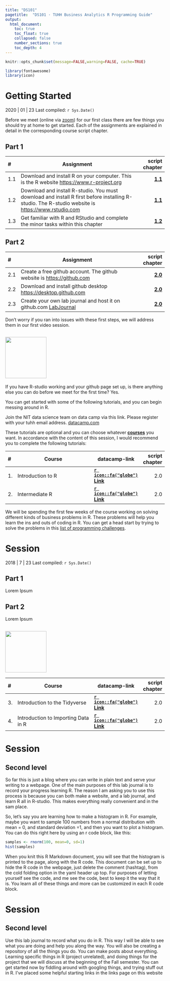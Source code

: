 ```yaml
---
title: "DS101"
pagetitle:  "DS101 · TUHH Business Analytics R Programming Guide"
output:
  html_document:
    toc: true
    toc_float: true
    collapsed: false
    number_sections: true
    toc_depth: 4
---
```


[comment]: <> (Set global options for code chunks)
```r
knitr::opts_chunk$set(message=FALSE,warning=FALSE, cache=TRUE)
```

```r
library(fontawesome)
library(icon)
```

# Getting Started {-}

2020 | 01 | 23 Last compiled: `r Sys.Date()`

Before we meet (online via [zoom](https://zoom.us/download)) for our first class there are few things you should try at home to get started. Each of the assignments are explained in detail in the corresponding course script chapter.  

## Part 1
|#|Assignment|script chapter|
|:-|------------------------|-----:|
|1.1|Download and install R on your computer. This is the R website [https://www.r-project.org](https://www.r-project.org)|<a href="https://tuhh-w11.github.io/data-science/script/docs/installing-r-rstudio-ide.html" target="_blank"><b>1.1</b></a>|
|1.2|Download and install R-studio. You must download and install R first before installing R-studio. The R-studio website is [https://www.rstudio.com](https://www.rstudio.com)|<a href="https://tuhh-w11.github.io/data-science/script/docs/installing-r-rstudio-ide.html" target="_blank"><b>1.1</b></a>|
|1.3|Get familiar with R and RStudio and complete the minor tasks within this chapter|<a href="https://tuhh-w11.github.io/data-science/script/docs/understanding-the-rstudio-ide-working-with-rstudio.html" target="_blank"><b>1.2</b></a>|

## Part 2
|#|Assignment|script chapter|
|:-|------------------------|-----:|
|2.1|Create a free github account. The github website is [https://github.com](https://github.com)|<a href="https://tuhh-w11.github.io/data-science/script/docs/github-github-desktop.html" target="_blank"><b>2.0</b></a>|
|2.2|Download and install github desktop [https://desktop.github.com](https://desktop.github.com)|<a href="https://tuhh-w11.github.io/data-science/script/docs/github-github-desktop.html" target="_blank"><b>2.0</b></a>|
|2.3|Create your own lab journal and host it on github.com [LabJournal](https://tuhh-w11.github.io/lab_journal_website/index.html)|<a href="https://tuhh-w11.github.io/data-science/script/docs/github.html" target="_blank"><b>2.0</b></a>|

Don't worry if you ran into issues with these first steps, we will address them in our first video session. 

## ![](images/datacamp-vector-logo.svg){width=130px} {-}

If you have R-studio working and your github page set up, is there anything else you can do before we meet for the first time? Yes.

You can get started with some of the following tutorials, and you can begin messing around in R. 

Join the NIT data science team on data camp via this link. Please register with your tuhh email address. [datacamp.com](https://www.datacamp.com/groups/shared_links/91287653ed5bd4c0f14e7c60e2d61a62dc1f1ba2afc84a4909665c00cd441f0c)

These tutorials are optional and you can choose whatever <a href="https://learn.datacamp.com/courses/" target="_blank"><b>courses</b></a> you want. In accordance with the content of this session, I would recommend you to complete the following tutorials: 

|#|Course|datacamp-link|script chapter|
|:-|------------------------|-|-:|
|1.|Introduction to R|<a href="https://learn.datacamp.com/courses/free-introduction-to-r" target="_blank"><b>`r icon::fa("globe")` Link</b></a>|2.0|
|2.|Intermediate R|<a href="https://learn.datacamp.com/courses/intermediate-r" target="_blank"><b>`r icon::fa("globe")` Link</b></a>|2.0|


We will be spending the first few weeks of the course working on solving different kinds of business problems in R. These problems will help you learn the ins and outs of coding in R. You can get a head start by trying to solve the problems in this [list of programming challenges](https://crumplab.github.io/programmingforpsych/programming-challenges-i-learning-the-fundamentals.html). 

# Session

2018 | 7 | 23 Last compiled: `r Sys.Date()`

## Part 1
Lorem Ipsum

## Part 2
Lorem Ipsum

## ![](images/datacamp-vector-logo.svg){width=130px}

|#|Course|datacamp-link|script chapter|
|:-|------------------------|-|-:|
|3.|Introduction to the Tidyverse|<a href="https://learn.datacamp.com/courses/introduction-to-the-tidyverse" target="_blank"><b>`r icon::fa("globe")` Link</b></a>|2.0|
|4.|Introduction to Importing Data in R|<a href="https://learn.datacamp.com/courses/introduction-to-importing-data-in-r" target="_blank"><b>`r icon::fa("globe")` Link</b></a>|2.0|

# Session
## Second level

So far this is just a blog where you can write in plain text and serve your writing to a webpage. One of the main purposes of this lab journal is to record your progress learning R. The reason I am asking you to use this process is because you can both make a website, and a lab journal, and learn R all in R-studio. This makes everything really convenient and in the sam place. 

So, let's say you are learning how to make a histogram in R. For example, maybe you want to sample 100 numbers from a normal distribution with mean = 0, and standard deviation =1, and then you want to plot a histogram. You can do this right here by using an r code block, like this:

```r
samples <- rnorm(100, mean=0, sd=1)
hist(samples)
```

When you knit this R Markdown document, you will see that the histogram is printed to the page, along with the R code. This document can be set up to hide the R code in the webpage, just delete the comment (hashtag), from the cold folding option in the yaml header up top. For purposes of letting yourself see the code, and me see the code, best to keep it the way that it is. You learn all of these things and more can be customized in each R code block.

# Session
## Second level

Use this lab journal to record what you do in R. This way I will be able to see what you are doing and help you along the way. You will also be creating a repository of all the things you do. You can make posts about everything. Learning specific things in R (project unrelated), and doing things for the project that we will discuss at the beginning of the Fall semester. You can get started now by fiddling around with googling things, and trying stuff out in R. I've placed some helpful starting links in the links page on this website